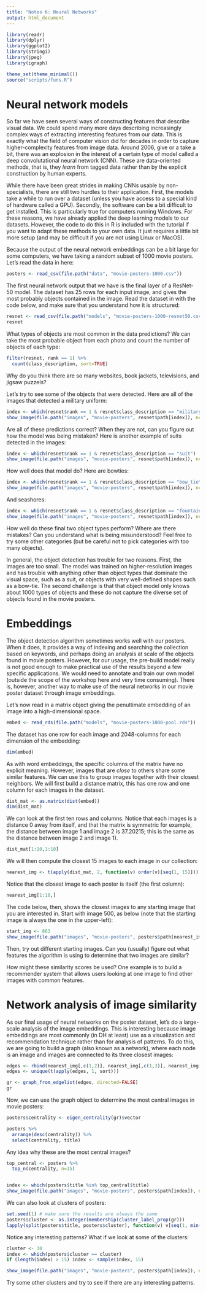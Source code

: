 ---
title: "Notes 6: Neural Networks"
output: html_document
---

```{r, message=FALSE}
library(readr)
library(dplyr)
library(ggplot2)
library(stringi)
library(jpeg)
library(igraph)

theme_set(theme_minimal())
source("scripts/funs.R")
```

# Neural network models

So far we have seen several ways of constructing features that describe visual data. We could
spend many more days describing increasingly complex ways of extracting interesting features
from our data. This is exactly what the field of computer vision did for decades in order to
capture higher-complexity features from image data. Around 2006, give or a take a bit, there
was an explosion in the interest of a certain type of model called a deep convolutational neural
network (CNN). These are data-oriented methods, that is, they *learn* from tagged data rather
than by the explicit construction by human experts. 

While there have been great strides in making CNNs usable by non-specialists, there are still
two hurdles to their application. First, the models take a while to run over a dataset (unless
you have access to a special kind of hardware called a GPU). Secondly, the software can be a
bit difficult to get installed. This is particularly true for computers running Windows. For these
reasons, we have already applied the deep learning models to our datasets. However, the code to
do this in R is included with the tutorial if you want to adapt these methods to your own data.
It just requires a little bit more setup (and may be difficult if you are not using Linux or
MacOS).

Because the output of the neural network embeddings can be a bit large for some computers, we have
taking a random subset of 1000 movie posters. Let's read the data in here:

```{r, message=FALSE}
posters <- read_csv(file.path("data", "movie-posters-1000.csv"))
```

The first neural network output that we have is the final layer of a ResNet-50 model. The dataset
has 25 rows for each input image, and gives the most probably objects contained in the image. Read
the dataset in with the code below, and make sure that you understand how it is structured:

```{r, message=FALSE}
resnet <- read_csv(file.path("models", "movie-posters-1000-resnet50.csv"))
resnet
```

What types of objects are most common in the data predictions? We can take the most probable object
from each photo and count the number of objects of each type:

```{r}
filter(resnet, rank == 1) %>%
  count(class_description, sort=TRUE)
```

Why do you think there are so many websites, book jackets, televisions, and jigsaw puzzels? 

Let's try to see some of the objects that were detected. Here are all of the images that detected
a military uniform:

```{r}
index <- which(resnet$rank == 1 & resnet$class_description == "military_uniform")
show_image(file.path("images", "movie-posters", resnet$path[index]), ncol=2)
```

Are all of these predictions correct? When they are not, can you figure out how the model was being
mistaken? Here is another example of suits detected in the images:

```{r}
index <- which(resnet$rank == 1 & resnet$class_description == "suit")
show_image(file.path("images", "movie-posters", resnet$path[index]), ncol=4)
```

How well does that model do? Here are bowties:

```{r}
index <- which(resnet$rank == 1 & resnet$class_description == "bow_tie")
show_image(file.path("images", "movie-posters", resnet$path[index]), ncol=3)
```

And seashores:

```{r}
index <- which(resnet$rank == 1 & resnet$class_description == "fountain")
show_image(file.path("images", "movie-posters", resnet$path[index]), ncol=3)
```

How well do these final two object types perform? Where are there mistakes? Can you understand what is
being misunderstood? Feel free to try some other categories (but be careful not to pick categories with
too many objects).

In general, the object detection has trouble for two reasons. First, the images are too small. The model
was trained on higher-resolution images and has trouble with anything other than object types that dominate
the visual space, such as a suit, or objects with very well-defined shapes such as a bow-tie. The second
challenge is that that object model only knows about 1000 types of objects and these do not capture the
diverse set of objects found in the movie posters.


# Embeddings

The object detection algorithm sometimes works well with our posters. When it does, it provides a way of
indexing and searching the collection based on keywords, and perhaps doing an analysis at scale of the
objects found in movie posters. However, for our usage, the pre-build model really is not good enough 
to make practical use of the results beyond a few specific applications. We would need to annotate and
train our own model (outside the scope of the workshop here and very time consuming). There is, however,
another way to make use of the neural networks in our movie poster dataset through image embeddings.

Let's now read in a matrix object giving the penultimate embedding of an image into a high-dimensional 
space.

```{r}
embed <- read_rds(file.path("models", "movie-posters-1000-pool.rds"))
```

The dataset has one row for each image and 2048-columns for each dimension of the embedding:

```{r}
dim(embed)
```

As with word embeddings, the specific columns of the matrix have no explicit meaning. However, images
that are *close* to others share some similar features. We can use this to group images together with
their closest neighbors. We will first build a distance matrix, this has one row and one column for each
images in the dataset.

```{r}
dist_mat <- as.matrix(dist(embed))
dim(dist_mat)
```

We can look at the first ten rows and columns. Notice that each images is a distance 0 away from
itself, and that the matrix is symmetric for example, the distance between image 1 and image 2 is
37.20215; this is the same as the distance between image 2 and image 1).

```{r}
dist_mat[1:10,1:10]
```

We will then compute the closest 15 images to each image in our collection:

```{r}
nearest_img <- t(apply(dist_mat, 2, function(v) order(v)[seq(1, 15)]))
```

Notice that the closest image to each poster is itself (the first column):

```{r}
nearest_img[1:10,]
```

The code below, then, shows the closest images to any starting image that you are interested
in. Start with image 500, as below (note that the starting image is always the one in the upper-left):


```{r}
start_img <- 863
show_image(file.path("images", "movie-posters", posters$path[nearest_img[start_img,]]), ncol=5)
```

Then, try out different starting images. Can you (usually) figure out what features the algorithm is
using to determine that two images are similar? 

How might these similarity scores be used? One example is to build a recommender system that allows
users looking at one image to find other images with common features. 

# Network analysis of image similarity

As our final usage of neural networks on the poster dataset, let's do a large-scale analysis of
the image embeddings. This is interesting because image embeddings are most commonly (in DH at
least) use as a visualization and recommendation technique rather than for analysis of patterns.
To do this, we are going to build a graph (also known as a network), where each node is an image
and images are connected to its three closest images:

```{r}
edges <- rbind(nearest_img[,c(1,2)], nearest_img[,c(1,3)], nearest_img[,c(1,4)])
edges <- unique(t(apply(edges, 1, sort)))

gr <- graph_from_edgelist(edges, directed=FALSE)
gr
```

Now, we can use the graph object to determine the most central images in movie posters:

```{r}
posters$centrality <- eigen_centrality(gr)$vector

posters %>%
  arrange(desc(centrality)) %>%
  select(centrality, title)
```

Any idea why these are the most central images?

```{r}
top_central <- posters %>%
  top_n(centrality, n=15)


index <- which(posters$title %in% top_central$title)
show_image(file.path("images", "movie-posters", posters$path[index]), ncol=5)
```

We can also look at clusters of posters:

```{r}
set.seed(1) # make sure the results are always the same
posters$cluster <- as.integer(membership(cluster_label_prop(gr)))
lapply(split(posters$title, posters$cluster), function(v) v[seq(1, min(length(v), 16))])
```

Notice any interesting patterns? What if we look at some of the clusters:

```{r}
cluster <- 30
index <- which(posters$cluster == cluster)
if (length(index) > 15) index <- sample(index, 15)

show_image(file.path("images", "movie-posters", posters$path[index]), ncol=5)
```

Try some other clusters and try to see if there are any interesting patterns.
